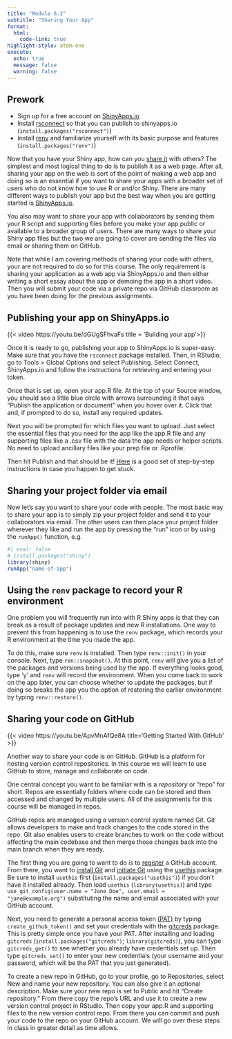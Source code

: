 ```yaml
---
title: "Module 6.2"
subtitle: "Sharing Your App"
format: 
  html:
    code-link: true
highlight-style: atom-one
execute:
  echo: true
  message: false
  warning: false
---
```


:::{.callout-tip}
## Prework
- Sign up for a free account on [ShinyApps.io](https://www.shinyapps.io/)
- Install [rsconnect](https://rstudio.github.io/rsconnect/) so that you can publish to shinyapps.io (`install.packages("rsconnect")`)
- Install [renv](https://rstudio.github.io/renv/articles/renv.html) and familiarize yourself with its basic purpose and features (`install.packages("renv")`)
:::

Now that you have your Shiny app, how can you [share it](https://shiny.posit.co/r/getstarted/shiny-basics/lesson7/) with others? The simplest and most logical thing to do is to publish it as a web page. After all, sharing your app on the web is sort of the point of making a web app and doing so is an essential if you want to share your apps with a broader set of users who do not know how to use R or and/or Shiny. There are many different ways to publish your app but the best way when you are getting started is [ShinyApps.io](https://www.shinyapps.io/). 

You also may want to share your app with collaborators by sending them your R script and supporting files before you make your app public or available to a broader group of users. There are many ways to share your Shiny app files but the two we are going to cover are sending the files via email or sharing them on GitHub. 

:::{.callout-important}
Note that while I am covering methods of sharing your code with others, your are not required to do so for this course. The only requirement is sharing your application as a web app via ShinyApps.io and then either writing a short essay about the app or demoing the app in a short video. Then you will submit your code via a private repo via GitHub classroom as you have been doing for the previous assignments.
:::

## Publishing your app on ShinyApps.io

{{< video https://youtu.be/dGUgSFhvaFs title = 'Building your app'>}}

Once it is ready to go, publishing your app to ShinyApps.io is super-easy. Make sure that you have the `rsconnect` package installed. Then, in RStudio, go to Tools > Global Options and select Publishing. Select Connect, ShinyApps.io and follow the instructions for retrieving and entering your token. 

Once that is set up, open your app.R file. At the top of your Source window, you should see a little blue circle with arrows surrounding it that says "Publish the application or document" when you hover over it. Click that and, if prompted to do so, install any required updates. 

Next you will be prompted for which files you want to upload. Just select the essential files that you need for the app like the app.R file and any supporting files like a .csv file with the data the app needs or helper scripts. No need to upload ancillary files like your prep file or .Rprofile. 

Then hit Publish and that should be it! [Here](https://statsandr.com/blog/how-to-publish-shiny-app-example-with-shinyapps-io/) is a good set of step-by-step instructions in case you happen to get stuck. 

## Sharing your project folder via email

Now let's say you want to share your code with people. The most basic way to share your app is to simply zip your project folder and send it to your collaborators via email. The other users can then place your project folder wherever they like and run the app by pressing the "run" icon or by using the `runApp()` function, e.g. 

```r
#| eval: false
# install.packages("shiny")
library(shiny)
runApp("name-of-app")
```

## Using the `renv` package to record your R environment

One problem you will frequently run into with R Shiny apps is that they can break as a result of package updates and new R installations. One way to prevent this from happening is to use the `renv` package, which records your R environment at the time you made the app. 

To do this, make sure `renv` is installed. Then type `renv::init()` in your console. Next, type `ren::snapshot()`. At this point, `renv` will give you a list of the packages and versions being used by the app. If everything looks good, type 'y' and `renv` will record the environment. When you come back to work on the app later, you can choose whether to update the packages, but if doing so breaks the app you the option of restoring the earlier environment by typing `renv::restore()`. 

## Sharing your code on GitHub

{{< video https://youtu.be/ApvMnAfQe8A title='Getting Started With GitHub' >}}

Another way to share your code is on GitHub. GitHub is a platform for hosting version control repositories. In this course we will learn to use GitHub to store, manage and collaborate on code.

One central concept you want to be familiar with is a *repository* or "repo" for short. Repos are essentially folders where code can be stored and then accessed and changed by multiple users. All of the assignments for this course will be managed in repos.

GitHub repos are managed using a version control system named Git. Git allows developers to make and track changes to the code stored in the repo. Git also enables users to create branches to work on the code without affecting the main codebase and then merge those changes back into the main branch when they are ready.

The first thing you are going to want to do is to [register](https://happygitwithr.com/github-acct.html) a GitHub account. From there, you want to [install Git](https://happygitwithr.com/install-git.html) and [initiate Git](https://happygitwithr.com/hello-git.html) using the [usethis](https://usethis.r-lib.org/) package. Be sure to install `usethis` first (`install.packages("usethis")`) if you don't have it installed already. Then load `usethis` (`library(usethis)`) and type `use_git_config(user.name = "Jane Doe", user.email = "jane@example.org")` substituting the name and email associated with your GitHub account.

Next, you need to generate a personal access token [(PAT)](https://happygitwithr.com/https-pat.html) by typing `create_github_token()` and set your credentials with the [gitcreds](https://gitcreds.r-lib.org/) package. This is pretty simple once you have your PAT. After installing and loading `gitcreds` (`install.packages("gitcreds")`; `library(gitcreds)`), you can type `gitcreds_get()` to see whether you already have credentials set up. Then type `gitcreds_set()` to enter your new credentials (your username and your password, which will be the PAT that you just generated).

To create a new repo in GitHub, go to your profile, go to Repositories, select New and name your new repository. You can also give it an optional description. Make sure your new repo is set to Public and hit "Create repository." From there copy the repo's URL and use it to create a new version control project in RStudio. Then copy your app.R and supporting files to the new version control repo. From there you can commit and push your code to the repo on your GitHub account. We will go over these steps in class in greater detail as time allows. 




